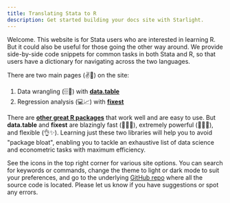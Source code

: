 ```yaml
---
title: Translating Stata to R
description: Get started building your docs site with Starlight.
---
```


Welcome. This website is for Stata users who are interested in learning R. 
But it could also be useful for those going the other way around. We
provide side-by-side code snippets for common tasks in both Stata and R, so that
users have a dictionary for navigating across the two languages.

There are two main pages (✌️📄) on the site:

1. Data wrangling (🗄🧹) with [**data.table**](stata2r_v2/data.table/)
2. Regression analysis (💻📈) with [**fixest**](stata2r_v2/fixest/)

There are [**other great R packages**](stata2r_v2/extras/) that work well and are easy to
use. But **data.table** and **fixest** are blazingly fast (🏃🏻💨), extremely
powerful (💪🏻😎), and flexible (👌✨). Learning just these two libraries will
help you to avoid "package bloat", enabling you to tackle an exhaustive list of
data science and econometric tasks with maximum efficiency.

See the icons in the top right corner for various site options. You can search
for keywords or commands, change the theme to light or dark mode to suit your
preferences, and go to the underlying [GitHub
repo](https://github.com/stata2r/stata2r.github.io) where all the source code is
located. Please let us know if you have suggestions or spot any errors.
